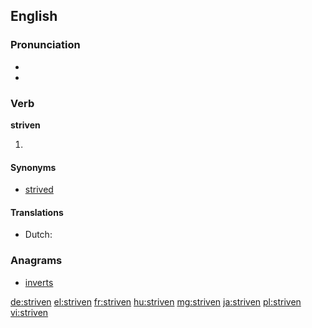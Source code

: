 ==English==

===Pronunciation===
* {{IPA|/ˈstɻɪvən/}}
* {{rhymes|ɪvən}}

===Verb===
'''striven'''

# {{past participle of|strive}}

====Synonyms====
* [[strived]]

====Translations====
* Dutch: {{t-|nl|gestreefd}}

===Anagrams===
* [[inverts#English|inverts]]

[[de:striven]]
[[el:striven]]
[[fr:striven]]
[[hu:striven]]
[[mg:striven]]
[[ja:striven]]
[[pl:striven]]
[[vi:striven]]